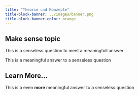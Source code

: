```yaml
---
title: "Theorie und Konzepte"
title-block-banner: ../images/banner.png
title-block-banner-color: orange
---
```


## Make sense topic

::: {.callout-warning appearance="minimal"}
This is a senseless question to meet a meaningfull answer
:::

::: {.callout-tip appearance="simple"}
This is a meaningful answer to a senseless question
:::

::: {.callout-warning collapse="true"}
## Learn More...

This is a even **more** meaningful answer to a senseless question
:::
